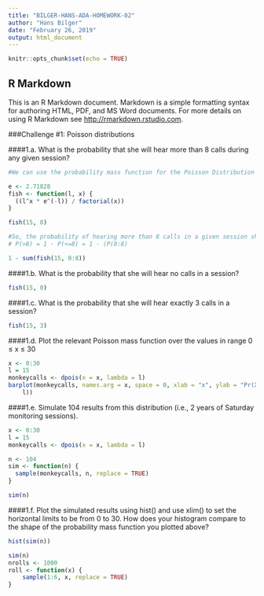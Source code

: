```yaml
---
title: "BILGER-HANS-ADA-HOMEWORK-02"
author: "Hans Bilger"
date: "February 26, 2019"
output: html_document
---
```


```r
knitr::opts_chunk$set(echo = TRUE)
```

## R Markdown

This is an R Markdown document. Markdown is a simple formatting syntax for authoring HTML, PDF, and MS Word documents. For more details on using R Markdown see <http://rmarkdown.rstudio.com>.


###Challenge #1: Poisson distributions

####1.a. What is the probability that she will hear more than 8 calls during any given session?

```r

#We can use the probability mass function for the Poisson Distribution to determine this: 

e <- 2.71828
fish <- function(l, x) {
  ((l^x * e^(-l)) / factorial(x))
} 

fish(15, 8)

```

```r

#So, the probability of hearing more than 8 calls in a given session should be:
# P(>8) = 1 - P(<=8) = 1 - (P(0:8)

1 - sum(fish(15, 0:8))               

```

####1.b. What is the probability that she will hear no calls in a session?

```r

fish(15, 0)

```

####1.c. What is the probability that she will hear exactly 3 calls in a session?

```r

fish(15, 3)

```

####1.d. Plot the relevant Poisson mass function over the values in range 0 ≤ x ≤ 30

```r

x <- 0:30
l = 15
monkeycalls <- dpois(x = x, lambda = l)
barplot(monkeycalls, names.arg = x, space = 0, xlab = "x", ylab = "Pr(X = x)", main = paste0("Probability Mass Function\nlambda = ", 
    l))

```

####1.e. Simulate 104 results from this distribution (i.e., 2 years of Saturday monitoring sessions).

```r

x <- 0:30
l = 15
monkeycalls <- dpois(x = x, lambda = l)

n <- 104
sim <- function(n) {
  sample(monkeycalls, n, replace = TRUE)
}

sim(n)

```

####1.f. Plot the simulated results using hist() and use xlim() to set the horizontal limits to be from 0 to 30. How does your histogram compare to the shape of the probability mass function you plotted above?

```r

hist(sim(n))

sim(n)
nrolls <- 1000
roll <- function(x) {
    sample(1:6, x, replace = TRUE)
}


```
